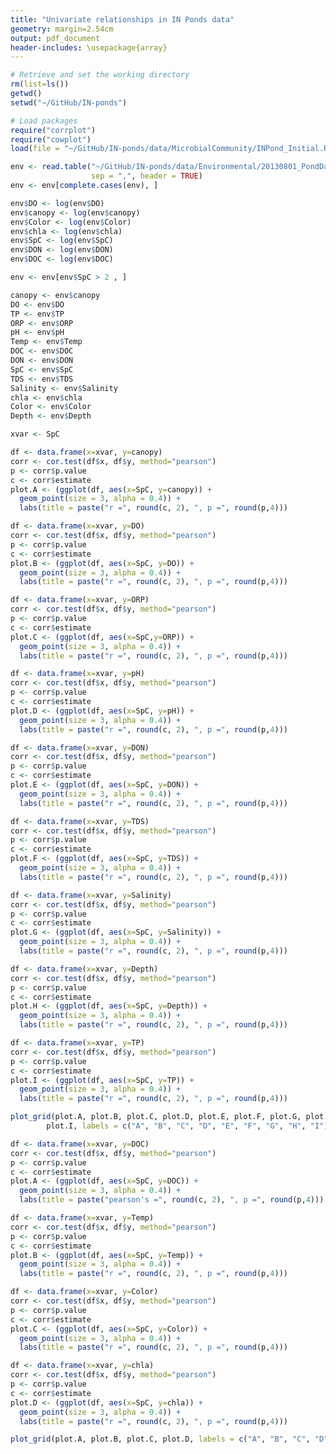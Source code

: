 ```yaml
---
title: "Univariate relationships in IN Ponds data"
geometry: margin=2.54cm
output: pdf_document
header-includes: \usepackage{array}
---
```


```r
# Retrieve and set the working directory
rm(list=ls())
getwd()
setwd("~/GitHub/IN-ponds")

# Load packages
require("corrplot")
require("cowplot")
load(file = "~/GitHub/IN-ponds/data/MicrobialCommunity/INPond_Initial.RData")
```


```r
env <- read.table("~/GitHub/IN-ponds/data/Environmental/20130801_PondDataMod.csv",
                  sep = ",", header = TRUE)
env <- env[complete.cases(env), ]

env$DO <- log(env$DO)
env$canopy <- log(env$canopy)
env$Color <- log(env$Color)
env$chla <- log(env$chla)
env$SpC <- log(env$SpC)
env$DON <- log(env$DON)
env$DOC <- log(env$DOC)

env <- env[env$SpC > 2 , ]
```


```r

canopy <- env$canopy
DO <- env$DO
TP <- env$TP
ORP <- env$ORP
pH <- env$pH
Temp <- env$Temp
DOC <- env$DOC
DON <- env$DON
SpC <- env$SpC
TDS <- env$TDS
Salinity <- env$Salinity
chla <- env$chla
Color <- env$Color
Depth <- env$Depth

xvar <- SpC

df <- data.frame(x=xvar, y=canopy)
corr <- cor.test(df$x, df$y, method="pearson")
p <- corr$p.value
c <- corr$estimate
plot.A <- (ggplot(df, aes(x=SpC, y=canopy)) +
  geom_point(size = 3, alpha = 0.4)) + 
  labs(title = paste("r =", round(c, 2), ", p =", round(p,4)))

df <- data.frame(x=xvar, y=DO)
corr <- cor.test(df$x, df$y, method="pearson")
p <- corr$p.value
c <- corr$estimate
plot.B <- (ggplot(df, aes(x=SpC, y=DO)) +
  geom_point(size = 3, alpha = 0.4)) +
  labs(title = paste("r =", round(c, 2), ", p =", round(p,4)))

df <- data.frame(x=xvar, y=ORP)
corr <- cor.test(df$x, df$y, method="pearson")
p <- corr$p.value
c <- corr$estimate
plot.C <- (ggplot(df, aes(x=SpC,y=ORP)) +
  geom_point(size = 3, alpha = 0.4)) +
  labs(title = paste("r =", round(c, 2), ", p =", round(p,4)))

df <- data.frame(x=xvar, y=pH)
corr <- cor.test(df$x, df$y, method="pearson")
p <- corr$p.value
c <- corr$estimate
plot.D <- (ggplot(df, aes(x=SpC, y=pH)) +
  geom_point(size = 3, alpha = 0.4)) +
  labs(title = paste("r =", round(c, 2), ", p =", round(p,4)))

df <- data.frame(x=xvar, y=DON)
corr <- cor.test(df$x, df$y, method="pearson")
p <- corr$p.value
c <- corr$estimate
plot.E <- (ggplot(df, aes(x=SpC, y=DON)) +
  geom_point(size = 3, alpha = 0.4)) +
  labs(title = paste("r =", round(c, 2), ", p =", round(p,4)))

df <- data.frame(x=xvar, y=TDS)
corr <- cor.test(df$x, df$y, method="pearson")
p <- corr$p.value
c <- corr$estimate
plot.F <- (ggplot(df, aes(x=SpC, y=TDS)) +
  geom_point(size = 3, alpha = 0.4)) +
  labs(title = paste("r =", round(c, 2), ", p =", round(p,4)))

df <- data.frame(x=xvar, y=Salinity)
corr <- cor.test(df$x, df$y, method="pearson")
p <- corr$p.value
c <- corr$estimate
plot.G <- (ggplot(df, aes(x=SpC, y=Salinity)) +
  geom_point(size = 3, alpha = 0.4)) +
  labs(title = paste("r =", round(c, 2), ", p =", round(p,4)))

df <- data.frame(x=xvar, y=Depth)
corr <- cor.test(df$x, df$y, method="pearson")
p <- corr$p.value
c <- corr$estimate
plot.H <- (ggplot(df, aes(x=SpC, y=Depth)) +
  geom_point(size = 3, alpha = 0.4)) +
  labs(title = paste("r =", round(c, 2), ", p =", round(p,4)))

df <- data.frame(x=xvar, y=TP)
corr <- cor.test(df$x, df$y, method="pearson")
p <- corr$p.value
c <- corr$estimate
plot.I <- (ggplot(df, aes(x=SpC, y=TP)) +
  geom_point(size = 3, alpha = 0.4)) +
  labs(title = paste("r =", round(c, 2), ", p =", round(p,4)))

plot_grid(plot.A, plot.B, plot.C, plot.D, plot.E, plot.F, plot.G, plot.H,
        plot.I, labels = c("A", "B", "C", "D", "E", "F", "G", "H", "I"))
```


```r
df <- data.frame(x=xvar, y=DOC)
corr <- cor.test(df$x, df$y, method="pearson")
p <- corr$p.value
c <- corr$estimate
plot.A <- (ggplot(df, aes(x=SpC, y=DOC)) +
  geom_point(size = 3, alpha = 0.4)) +
  labs(title = paste("pearson's =", round(c, 2), ", p =", round(p,4)))

df <- data.frame(x=xvar, y=Temp)
corr <- cor.test(df$x, df$y, method="pearson")
p <- corr$p.value
c <- corr$estimate
plot.B <- (ggplot(df, aes(x=SpC, y=Temp)) +
  geom_point(size = 3, alpha = 0.4)) +
  labs(title = paste("r =", round(c, 2), ", p =", round(p,4)))

df <- data.frame(x=xvar, y=Color)
corr <- cor.test(df$x, df$y, method="pearson")
p <- corr$p.value
c <- corr$estimate
plot.C <- (ggplot(df, aes(x=SpC, y=Color)) +
  geom_point(size = 3, alpha = 0.4)) +
  labs(title = paste("r =", round(c, 2), ", p =", round(p,4)))

df <- data.frame(x=xvar, y=chla)
corr <- cor.test(df$x, df$y, method="pearson")
p <- corr$p.value
c <- corr$estimate
plot.D <- (ggplot(df, aes(x=SpC, y=chla)) +
  geom_point(size = 3, alpha = 0.4)) +
  labs(title = paste("r =", round(c, 2), ", p =", round(p,4)))

plot_grid(plot.A, plot.B, plot.C, plot.D, labels = c("A", "B", "C", "D"))
```
